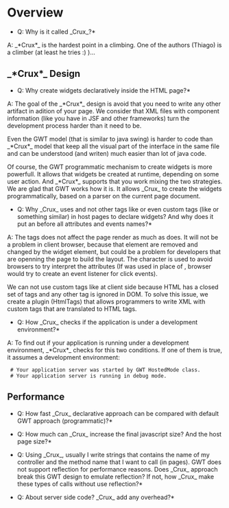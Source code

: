 =Overview=

*Q: Why is it called _Crux_?*

A: _*Crux*_ is the hardest point in a climbing. One of the authors (Thiago) is a climber (at least he tries :) )... 

==_*Crux*_ Design==
*Q: Why create widgets declaratively inside the HTML page?*

A: The goal of the _*Crux*_ design is avoid that you need to write any other artifact in adition of your page.
We consider that XML files with component information (like you have in JSF and other frameworks) turn the development process harder than it need to be. 

Even the GWT model (that is similar to java swing) is harder to code than _*Crux*_ model that keep all the visual part of the interface in the same file and can be understood (and writen) much easier than lot of java code.  

Of course, the GWT programmatic mechanism to create widgets is more powerfull. It allows that widgets be created at runtime, depending on some user action. And _*Crux*_ supports that you work mixing the two strategies. We are glad that GWT works how it is. It allows _Crux_ to create the widgets programmatically, based on a parser on the current page document. 

*Q: Why _Crux_ uses {{{<span>}}} and not other tags like {{{<div>}}} or even custom tags (like {{{<grid>}}} or something similar) in host pages to declare widgets? And why does it put an {{{'_'}}} before all attributes and events names?*

A: 
The {{{<span>}}} tags does not affect the page render as much as {{{<div>}}} does. It will not be a problem in client browser, because that element are removed and changed by the widget element, but could be a problem for developers that are openning the page to build the layout. The {{{'_'}}} character is used to avoid browsers to try interpret the attributes (If {{{onclick}}} was used in place of {{{_onclick}}}, browser would try to create an event listener for click events).

We can not use custom tags like {{{grid}}} at client side because HTML has a closed set of tags and any other tag is ignored in DOM. To solve this issue, we create a plugin (HtmlTags) that allows programmers to write XML with custom tags that are translated to HTML tags.

*Q: How _Crux_ checks if the application is under a development environment?*

A: To find out if your application is running under a development environment, _*Crux*_ checks for this two conditions. If one of them is true, it assumes a development environment:
  # Your application server was started by GWT HostedMode class.
  # Your application server is running in debug mode.



==Performance==
*Q: How fast _Crux_ declarative approach can be compared with default GWT approach (programmatic)?*

*Q: How much can _Crux_ increase the final javascript size? And the host page size?*

*Q: Using _Crux_, usually I write strings that contains the name of my controller and the method name that I want to call (in pages). GWT does not support reflection for performance reasons. Does _Crux_ approach break this GWT design to emulate reflection? If not, how _Crux_ make these types of calls without use reflection?*

*Q: About server side code? _Crux_ add any overhead?*




